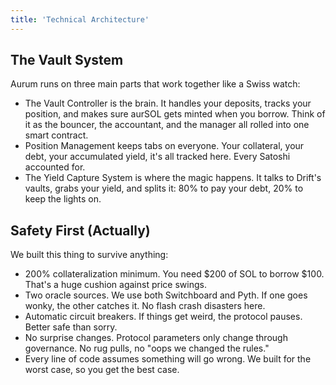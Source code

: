 ```yaml
---
title: 'Technical Architecture'
---
```


## The Vault System

Aurum runs on three main parts that work together like a Swiss watch:

- The Vault Controller is the brain. It handles your deposits, tracks your position, and makes sure aurSOL gets minted when you borrow. Think of it as the bouncer, the accountant, and the manager all rolled into one smart contract.
- Position Management keeps tabs on everyone. Your collateral, your debt, your accumulated yield, it's all tracked here. Every Satoshi accounted for.
- The Yield Capture System is where the magic happens. It talks to Drift's vaults, grabs your yield, and splits it: 80% to pay your debt, 20% to keep the lights on.

## Safety First (Actually)

We built this thing to survive anything:
- 200% collateralization minimum. You need $200 of SOL to borrow $100. That's a huge cushion against price swings.
- Two oracle sources. We use both Switchboard and Pyth. If one goes wonky, the other catches it. No flash crash disasters here.
- Automatic circuit breakers. If things get weird, the protocol pauses. Better safe than sorry.
- No surprise changes. Protocol parameters only change through governance. No rug pulls, no "oops we changed the rules."
- Every line of code assumes something will go wrong. We built for the worst case, so you get the best case.
